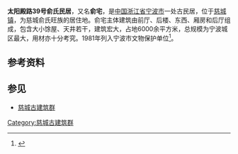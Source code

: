 {{文物保护单位
| 级别 = 市县级
| 省名 = 浙江省
| 市/县名 = 宁波市
| 图片 = Cicheng Yuzhai 2017-04-04 02.jpg
| 名称 = 太阳殿路39号俞氏民居
| 编号 = 
| 分类 = 古建筑
| 时代 = [[清代|清]]
| 所在 = [[宁波市|宁波市]][[江北区_(宁波市)|江北区]]
| 登录 = 1981年
}}
'''太阳殿路39号俞氏民居'''，又名'''俞宅'''，是[[中国|中国]][[浙江省|浙江省]][[宁波市|宁波市]]一处古民居，位于[[慈城镇|慈城镇]]，为慈城俞氏旺族的居住地。俞宅主体建筑由前厅、后楼、东西、厢房和后厅组成，包含大小馀屋、天井若干，建筑宏大，占地6000余平方米，总规模为宁波城区最大，用材亦十分考究。1981年列入宁波市文物保护单位<ref>{{cite web|url=http://www.nbwb.net/pd_wwbh/info.aspx?Id=908&type=2|title=太阳殿路39号俞氏民居（原名俞宅）|publisher=宁波文化遗产保护网|date=2005-12-03|accessdate=2013-08-15|archive-date=2015-03-29|archive-url=https://web.archive.org/web/20150329004054/http://www.nbwb.net/pd_wwbh/info.aspx?Id=908&type=2|dead-url=no}}</ref>。

== 参考资料 ==
{{reflist}}

== 参见 ==
* [[慈城古建筑群|慈城古建筑群]]

{{慈城古建筑群}}
{{Ningbo-stub}}

[[Category:慈城古建筑群|Category:慈城古建筑群]]